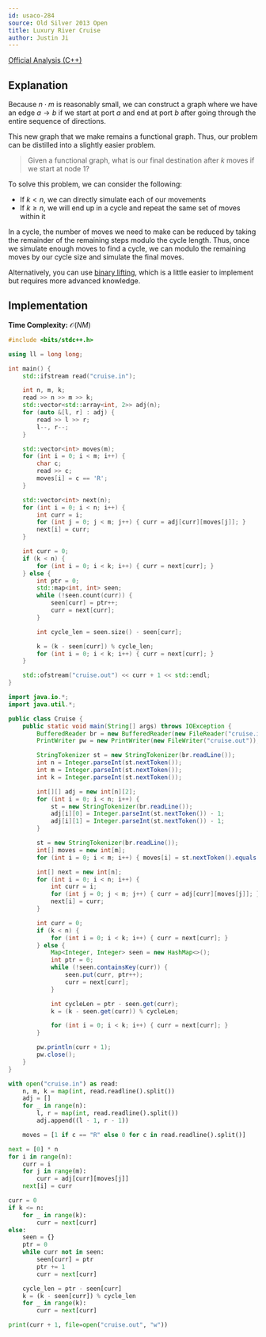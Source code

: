 ```yaml
---
id: usaco-284
source: Old Silver 2013 Open
title: Luxury River Cruise
author: Justin Ji
---
```


[Official Analysis (C++)](https://usaco.org/current/data/sol_cruise.html)

## Explanation

Because $n \cdot m$ is reasonably small, we can construct a graph where
we have an edge $a \rightarrow b$ if we start at port $a$ and end at port $b$ after
going through the entire sequence of directions.

This new graph that we make remains a functional graph. Thus, our problem can be
distilled into a slightly easier problem.
> Given a functional graph, what is our final destination after $k$ moves if we start at node $1$?

To solve this problem, we can consider the following:
- If $k < n$, we can directly simulate each of our movements
- If $k \geq n$, we will end up in a cycle and repeat the same set of moves within it

In a cycle, the number of moves we need to make can be reduced by taking the remainder of the remaining steps modulo the cycle length. Thus, once we simulate enough moves to find a cycle, we can
modulo the remaining moves by our cycle size and simulate the final moves.

Alternatively, you can use [binary lifting](plat/binary-jump), which is a little
easier to implement but requires more advanced knowledge.

## Implementation

**Time Complexity:** $\mathcal{O}(NM)$

<LanguageSection>

<CPPSection>

```cpp
#include <bits/stdc++.h>

using ll = long long;

int main() {
	std::ifstream read("cruise.in");

	int n, m, k;
	read >> n >> m >> k;
	std::vector<std::array<int, 2>> adj(n);
	for (auto &[l, r] : adj) {
		read >> l >> r;
		l--, r--;
	}

	std::vector<int> moves(m);
	for (int i = 0; i < m; i++) {
		char c;
		read >> c;
		moves[i] = c == 'R';
	}

	std::vector<int> next(n);
	for (int i = 0; i < n; i++) {
		int curr = i;
		for (int j = 0; j < m; j++) { curr = adj[curr][moves[j]]; }
		next[i] = curr;
	}

	int curr = 0;
	if (k < n) {
		for (int i = 0; i < k; i++) { curr = next[curr]; }
	} else {
		int ptr = 0;
		std::map<int, int> seen;
		while (!seen.count(curr)) {
			seen[curr] = ptr++;
			curr = next[curr];
		}

		int cycle_len = seen.size() - seen[curr];

		k = (k - seen[curr]) % cycle_len;
		for (int i = 0; i < k; i++) { curr = next[curr]; }
	}

	std::ofstream("cruise.out") << curr + 1 << std::endl;
}
```

</CPPSection>

<JavaSection>

```java
import java.io.*;
import java.util.*;

public class Cruise {
	public static void main(String[] args) throws IOException {
		BufferedReader br = new BufferedReader(new FileReader("cruise.in"));
		PrintWriter pw = new PrintWriter(new FileWriter("cruise.out"));

		StringTokenizer st = new StringTokenizer(br.readLine());
		int n = Integer.parseInt(st.nextToken());
		int m = Integer.parseInt(st.nextToken());
		int k = Integer.parseInt(st.nextToken());

		int[][] adj = new int[n][2];
		for (int i = 0; i < n; i++) {
			st = new StringTokenizer(br.readLine());
			adj[i][0] = Integer.parseInt(st.nextToken()) - 1;
			adj[i][1] = Integer.parseInt(st.nextToken()) - 1;
		}

		st = new StringTokenizer(br.readLine());
		int[] moves = new int[m];
		for (int i = 0; i < m; i++) { moves[i] = st.nextToken().equals("R") ? 1 : 0; }

		int[] next = new int[n];
		for (int i = 0; i < n; i++) {
			int curr = i;
			for (int j = 0; j < m; j++) { curr = adj[curr][moves[j]]; }
			next[i] = curr;
		}

		int curr = 0;
		if (k < n) {
			for (int i = 0; i < k; i++) { curr = next[curr]; }
		} else {
			Map<Integer, Integer> seen = new HashMap<>();
			int ptr = 0;
			while (!seen.containsKey(curr)) {
				seen.put(curr, ptr++);
				curr = next[curr];
			}

			int cycleLen = ptr - seen.get(curr);
			k = (k - seen.get(curr)) % cycleLen;

			for (int i = 0; i < k; i++) { curr = next[curr]; }
		}

		pw.println(curr + 1);
		pw.close();
	}
}
```

</JavaSection>

<PySection>

```py
with open("cruise.in") as read:
	n, m, k = map(int, read.readline().split())
	adj = []
	for _ in range(n):
		l, r = map(int, read.readline().split())
		adj.append((l - 1, r - 1))

	moves = [1 if c == "R" else 0 for c in read.readline().split()]

next = [0] * n
for i in range(n):
	curr = i
	for j in range(m):
		curr = adj[curr][moves[j]]
	next[i] = curr

curr = 0
if k <= n:
	for _ in range(k):
		curr = next[curr]
else:
	seen = {}
	ptr = 0
	while curr not in seen:
		seen[curr] = ptr
		ptr += 1
		curr = next[curr]

	cycle_len = ptr - seen[curr]
	k = (k - seen[curr]) % cycle_len
	for _ in range(k):
		curr = next[curr]

print(curr + 1, file=open("cruise.out", "w"))
```

</PySection>
</LanguageSection>
